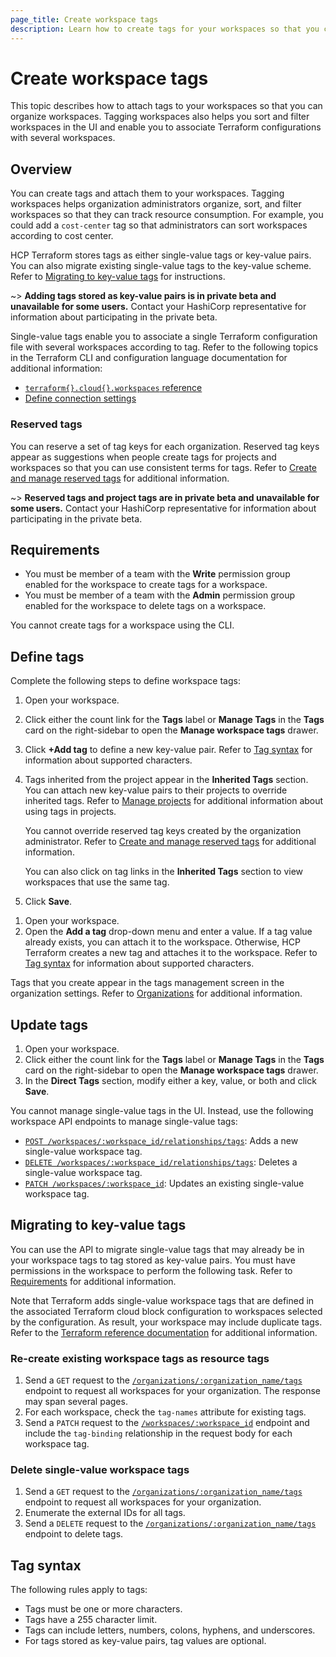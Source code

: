```yaml
---
page_title: Create workspace tags
description: Learn how to create tags for your workspaces so that you can organize workspaces. Tagging workspaces also lets you sort and filter workspaces in the UI.  
---
```


# Create workspace tags

This topic describes how to attach tags to your workspaces so that you can organize workspaces. Tagging workspaces also helps you sort and filter workspaces in the UI and enable you to associate Terraform configurations with several workspaces. 

## Overview

You can create tags and attach them to your workspaces. Tagging workspaces helps organization administrators organize, sort, and filter workspaces so that they can track resource consumption. For example, you could add a `cost-center` tag so that administrators can sort workspaces according to cost center. 

HCP Terraform stores tags as either single-value tags or key-value pairs. You can also migrate existing single-value tags to the key-value scheme. Refer to [Migrating to key-value tags](#migrating-to-key-value-tags) for instructions.

~> **Adding tags stored as key-value pairs is in private beta and unavailable for some users.** Contact your HashiCorp representative for information about participating in the private beta.

Single-value tags enable you to associate a single Terraform configuration file with several workspaces according to tag. Refer to the following topics in the Terraform CLI and configuration language documentation for additional information:

- [`terraform{}.cloud{}.workspaces` reference](/terraform/language/terraform#terraform-cloud-workspaces)
- [Define connection settings](/terraform/cli/cloud/settings#define-connection-settings)

### Reserved tags

You can reserve a set of tag keys for each organization. Reserved tag keys appear as suggestions when people create tags for projects and workspaces so that you can use consistent terms for tags. Refer to [Create and manage reserved tags](/terraform/cloud-docs/users-teams-organizations/organizations#create-and-manage-reserved-tags) for additional information.

~> **Reserved tags and project tags are in private beta and unavailable for some users.** Contact your HashiCorp representative for information about participating in the private beta.

## Requirements

- You must be member of a team with the **Write** permission group enabled for the workspace to create tags for a workspace.
- You must be member of a team with the **Admin** permission group enabled for the workspace to delete tags on a workspace.

You cannot create tags for a workspace using the CLI.

## Define tags

Complete the following steps to define workspace tags: 

<Tabs>

<Tab heading="Key-value tags">

1. Open your workspace.
1. Click either the count link for the **Tags** label or **Manage Tags** in the **Tags** card on the right-sidebar to open the **Manage workspace tags** drawer.
1. Click **+Add tag** to define a new key-value pair. Refer to [Tag syntax](#Tag-syntax) for information about supported characters. 
1. Tags inherited from the project appear in the **Inherited Tags** section. You can attach new key-value pairs to their projects to override inherited tags. Refer to [Manage projects](/terraform/cloud-docs/projects/manage) for additional information about using tags in projects.

   You cannot override reserved tag keys created by the organization administrator. Refer to [Create and manage reserved tags](/terraform/cloud-docs/users-teams-organizations/organizations#create-and-manage-reserved-tags) for additional information.

   You can also click on tag links in the **Inherited Tags** section to view workspaces that use the same tag.
1. Click **Save**.

</Tab>
<Tab heading="Single-value tags">

1. Open your workspace.
1. Open the **Add a tag** drop-down menu and enter a value. If a tag value already exists, you can attach it to the workspace. Otherwise, HCP Terraform creates a new tag and attaches it to the workspace. Refer to [Tag syntax](#Tag-syntax) for information about supported characters.

</Tab>
</Tabs>

Tags that you create appear in the tags management screen in the organization settings. Refer to [Organizations](/terraform/cloud-docs/users-teams-organizations/organizations) for additional information.

## Update tags

<Tabs>

<Tab heading="Key-value tags">

1. Open your workspace.
1. Click either the count link for the **Tags** label or **Manage Tags** in the **Tags** card on the right-sidebar to open the **Manage workspace tags** drawer.
1. In the **Direct Tags** section, modify either a key, value, or both and click **Save**.

</Tab>
<Tab heading="Single-value tags">

You cannot manage single-value tags in the UI. Instead, use the following workspace API endpoints to manage single-value tags:

- [`POST /workspaces/:workspace_id/relationships/tags`](/terraform/cloud-docs/api-docs/workspaces#add-tags-to-a-workspace): Adds a new single-value workspace tag.
- [`DELETE /workspaces/:workspace_id/relationships/tags`](/terraform/cloud-docs/api-docs/workspaces#remove-tags-from-workspace): Deletes a single-value workspace tag.
- [`PATCH /workspaces/:workspace_id`](/terraform/cloud-docs/api-docs/workspaces#update-a-workspace): Updates an existing single-value workspace tag.

</Tab>
</Tabs>

## Migrating to key-value tags

You can use the API to migrate single-value tags that may already be in your workspace tags to tag stored as key-value pairs. You must have permissions in the workspace to perform the following task. Refer to [Requirements](#requirements) for additional information.

Note that Terraform adds single-value workspace tags that are defined in the associated Terraform cloud block configuration to workspaces selected by the configuration. As result, your workspace may include duplicate tags. Refer to the [Terraform reference documentation](/terraform/language/terraform#terraform-cloud-workspaces) for additional information. 

### Re-create existing workspace tags as resource tags

1. Send a `GET` request to the [`/organizations/:organization_name/tags`](/terraform/cloud-docs/api-docs/organization-tags#list-tags) endpoint to request all workspaces for your organization. The response may span several pages.
1. For each workspace, check the `tag-names` attribute for existing tags.
1. Send a `PATCH` request to the [`/workspaces/:workspace_id`](/terraform/cloud-docs/api-docs/workspaces#update-a-workspace) endpoint and include the `tag-binding` relationship in the request body for each workspace tag.

### Delete single-value workspace tags

1. Send a `GET` request to the [`/organizations/:organization_name/tags`](/terraform/cloud-docs/api-docs/organization-tags#list-tags) endpoint to request all workspaces for your organization.
1. Enumerate the external IDs for all tags.
2. Send a `DELETE` request to the [`/organizations/:organization_name/tags`](/terraform/cloud-docs/api-docs/organization-tags#delete-tags) endpoint to delete tags.

## Tag syntax

The following rules apply to tags:

- Tags must be one or more characters.
- Tags have a 255 character limit.
- Tags can include letters, numbers, colons, hyphens, and underscores.
- For tags stored as key-value pairs, tag values are optional.